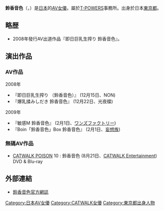 {{japanese|japanese=鈴香 音色|kana=すずか ねいろ|romaji=Suzuka Neiro}}
'''鈴香音色'''（{{lang-ja|すずか ねいろ}}，{{bd|1988年|9月2日|}}）是[[日本|日本]]的[[AV女優|AV女優]]。屬於[[T-POWERS|T-POWERS]]事務所。出身於日本[[東京都|東京都]]。

== 略歴 ==
*2008年發行AV出道作品『即日巨乳生搾り 鈴香音色』。

== 演出作品 ==
=== AV作品 ===
;2008年
* 『即日巨乳生搾り （鈴香音色）』 (12月15日、NON)
* 『爆乳揉みしだき 鈴香音色』 (12月22日、光夜蝶)

;2009年
* 『敏感M 鈴香音色』 (2月1日、[[ワンズファクトリー|ワンズファクトリー]])
* 『Boin「鈴香音色」Box 鈴香音色』 (2月1日、[[妄想族|妄想族]])

=== 無碼AV作品 ===
* [[CATWALK_POISON|CATWALK POISON]] 10 : 鈴香音色 (8月21日、[[CATWALK_Entertainment|CATWALK Entertainment]]) DVD & Blu-ray

== 外部連結 ==
* [https://web.archive.org/web/20100515123829/http://blog.livedoor.jp/suzuka_neiro/ 鈴香音色官方網誌]

{{Pornstar-stub}}
{{DEFAULTSORT:Suzuka Neiro}}

[[Category:日本AV女優|Category:日本AV女優]]
[[Category:CATWALK女優|Category:CATWALK女優]]
[[Category:東京都出身人物|Category:東京都出身人物]]